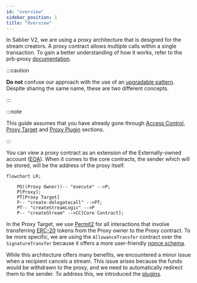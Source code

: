 ```yaml
---
id: "overview"
sidebar_position: 1
title: "Overview"
---
```


In Sablier V2, we are using a proxy architecture that is designed for the stream creators. A proxy contract allows
multiple calls within a single transaction. To gain a better understanding of how it works, refer to the prb-proxy
[documentation](https://github.com/PaulRBerg/prb-proxy/tree/0f68785ecf795d6aaf83c4e8ba5c0173139f1234).

:::caution

**Do not** confuse our approach with the use of an
[upgradable pattern](https://docs.openzeppelin.com/upgrades-plugins/1.x/proxies). Despite sharing the same name, these
are two different concepts.

:::

:::note

This guide assumes that you have already gone through [Access Control](/contracts/v2/reference/access-control),
[Proxy Target](/contracts/v2/reference/periphery/contract.SablierV2ProxyTarget) and
[Proxy Plugin](/contracts/v2/reference/periphery/contract.SablierV2ProxyPlugin) sections.

:::

You can view a proxy contract as an extension of the Externally-owned account
([EOA](https://ethereum.org/en/developers/docs/accounts/#types-of-account)). When it comes to the core contracts, the
sender which will be stored, will be the address of the proxy itself.

```mermaid
flowchart LR;

    PO((Proxy Owner))-- "execute" -->P;
    P[Proxy];
    PT[Proxy Target]
    P-- "create-delegatecall" -->PT;
    PT-- "createStreamLogic" -->P
    P-- "createStream" -->CC[Core Contract];
```

In the Proxy Target, we use [Permit2](https://github.com/uniswap/permit2#permit2) for all interactions that involve
transferring [ERC-20](https://ethereum.org/en/developers/docs/standards/tokens/erc-20/) tokens from the Proxy owner to
the Proxy contract. To be more specific, we are using the `AllowanceTransfer` contract over the `SignatureTransfer`
because it offers a more user-friendly
[nonce schema](https://docs.uniswap.org/contracts/permit2/reference/allowance-transfer#nonce-schema).

While this architecture offers many benefits, we encountered a minor issue when a recipient cancels a stream. This issue
arises because the funds would be withdrawn to the proxy, and we need to automatically redirect them to the sender. To
address this, we introduced the [plugins](https://github.com/PaulRBerg/prb-proxy/wiki/Plugins).
